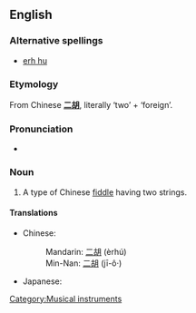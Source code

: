 {{wikipedia}}
==English==

===Alternative spellings===
* [[erh hu]]

===Etymology===
From Chinese '''[[二胡]]''', literally ‘two’ + ‘foreign’.

===Pronunciation===
* {{IPA|/ˈɜːhuː/}}

===Noun===
{{en-noun|erhu}}

# A type of Chinese [[fiddle]] having two strings.

====Translations====
{{top}}
* Chinese:
*: Mandarin: [[二胡]] (èrhú)
*: Min-Nan: [[二胡]] (jī-ô·)
* Japanese: {{t|ja|二胡|tr=niko}}
{{bottom}}

[[Category:Musical instruments]]